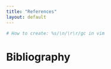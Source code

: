 ```yaml
---
title: "References"
layout: default
---
```


```r
# How to create: %s/\n/\r\r/gc in vim
```


# Bibliography

